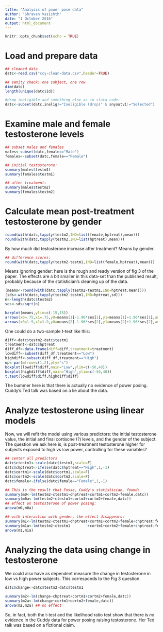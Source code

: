 ```yaml
---
title: "Analysis of power pose data"
author: "Shravan Vasishth"
date: "1 October 2016"
output: html_document
---
```


```r
knitr::opts_chunk$set(echo = TRUE)
```

# Load and prepare data

```r
## cleaned data
datc<-read.csv("ccy-clean-data.csv",header=TRUE)

## sanity check: one subject, one row
dim(datc)
length(unique(datc$id))

#drop ineligible and something else as in stata code:
datc<-subset(datc,inelig!="Ineligible (drop)" & anyoutv1!="Selected")
```

# Examine male and female testosterone levels

```r
## subset males and females
males<-subset(datc,female=="Male")
females<-subset(datc,female=="Female")

## initial testosterone:
summary(males$testm1)
summary(females$testm1)

## after treatment:
summary(males$testm2)
summary(females$testm2)
```

# Calculate mean post-treatment testosterone by gender

```r
round(with(datc,tapply(testm2,IND=list(female,hptreat),mean)))
round(with(datc,tapply(testm2,IND=list(hptreat),mean)))
```

By how much did testosterone increase after treatment? Means by gender.

```r
## difference scores:
round(with(datc,tapply(testm2-testm1,IND=list(female,hptreat),mean)))
```

Means ignoring gender: here is the rough and ready version of fig 3 of the paper.
The effects are a bit smaller in this data-set than the published result, probably because of the statistician's cleaning up of the data.

```r
(means<-round(with(datc,tapply(testm2-testm1,IND=hptreat,mean))))
(sds<-with(datc,tapply(testm2-testm1,IND=hptreat,sd)))
n<-length(datc$testm2)
ses<-sds/sqrt(n)

barplot(means,ylim=c(-15,15))
arrows(x0=.75,x1=.75,y0=means[1]-1.96*ses[1],y1=means[1]+1.96*ses[1],angle=90,code=3)
arrows(x0=1.9,x1=1.9,y0=means[2]-1.96*ses[2],y1=means[2]+1.96*ses[2],angle=90,code=3)
```

One could do a two-sample t-test like this:

```r
diff<-datc$testm2-datc$testm1
treatment<-datc$hptreat
diff_df<-data.frame(diff=diff,treatment=treatment)
lowdiff<-subset(diff_df,treatment=="Low")
highdiff<-subset(diff_df,treatment=="High")
op<-par(mfrow=c(1,2),pty="s")
boxplot(lowdiff$diff,main="Low",ylim=c(-50,40))
boxplot(highdiff$diff,main="High",ylim=c(-50,40))
t.test(lowdiff$diff,highdiff$diff)
```

The bummer here is that there is actually no evidence of power posing. 
Cuddy's Ted talk was based on a lie about the data.

# Analyze testosterone using linear models

Now, we will refit the model using various predictors: the initial 
testosterone value, the initial and final cortisone (?) levels, and 
the gender of the subject. The question we ask here is, is post-treatment
testosterone higher for subjects exposed to high vs low power, controlling
for these variables?

```r
## center all predictors
datc$ctestm1<-scale(datc$testm1,scale=F)
datc$chptreat<-ifelse(datc$hptreat=="High",1,-1)
datc$cortm1<-scale(datc$cortm1,scale=F)
datc$cortm2<-scale(datc$cortm2,scale=F)
datc$female<-ifelse(datc$female=="Female",1,-1)

## This is the result that Fosse, Cuddy's statistician, found:
summary(m0<-lm(testm2~ctestm1+chptreat+cortm1+cortm2+female,datc))
summary(m0a<-lm(testm2~ctestm1+cortm1+cortm2+female,datc))
## effect on testosterone of power posing:
anova(m0,m0a)

## with interaction with gender, the effect disappears:
summary(m1<-lm(testm2~ctestm1+chptreat+cortm1+cortm2+female+chptreat:female,datc))
summary(m1a<-lm(testm2~ctestm1        +cortm1+cortm2+female+chptreat:female,datc))
anova(m1,m1a)
```

# Analyzing the data using change in testosterone

We could also have as dependent measure the change in testosterone in low vs high power subjects. This corresponds to the Fig 3 question.

```r
datc$change<-datc$testm2-datc$testm1

summary(m2<-lm(change~chptreat+cortm1+cortm2+female,datc))
summary(m2a<-lm(change~cortm1+cortm2+female,datc))
anova(m2,m2a) ## no effect
```

So, in fact, both the t-test and the likelihood ratio test show that there is *no* evidence in the Cuddy data for power posing raising testosterone. Her Ted talk was based on a fictional claim.
